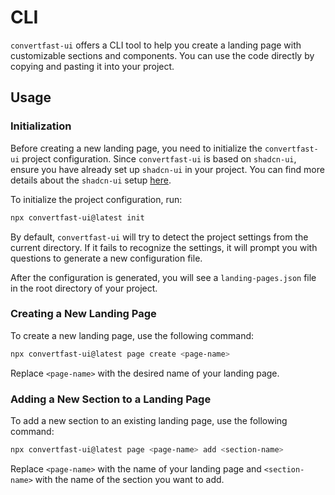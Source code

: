# CLI

`convertfast-ui` offers a CLI tool to help you create a landing page with customizable sections and components. You can use the code directly by copying and pasting it into your project.

## Usage

### Initialization

Before creating a new landing page, you need to initialize the `convertfast-ui` project configuration. Since `convertfast-ui` is based on `shadcn-ui`, ensure you have already set up `shadcn-ui` in your project. You can find more details about the `shadcn-ui` setup [here](https://ui.shadcn.com/docs/installation).

To initialize the project configuration, run:

```bash
npx convertfast-ui@latest init
```

By default, `convertfast-ui` will try to detect the project settings from the current directory. If it fails to recognize the settings, it will prompt you with questions to generate a new configuration file.

After the configuration is generated, you will see a `landing-pages.json` file in the root directory of your project.

### Creating a New Landing Page

To create a new landing page, use the following command:

```bash
npx convertfast-ui@latest page create <page-name>
```

Replace `<page-name>` with the desired name of your landing page.

### Adding a New Section to a Landing Page

To add a new section to an existing landing page, use the following command:

```bash
npx convertfast-ui@latest page <page-name> add <section-name>
```

Replace `<page-name>` with the name of your landing page and `<section-name>` with the name of the section you want to add.